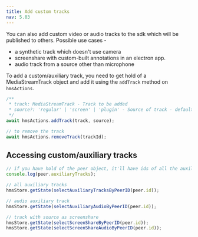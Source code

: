 ```yaml
---
title: Add custom tracks
nav: 5.03
---
```


You can also add custom video or audio tracks to the sdk which will be published to others. Possible use cases -

-   a synthetic track which doesn't use camera
-   screenshare with custom-built annotations in an electron app.
-   audio track from a source other than microphone

To add a custom/auxiliary track, you need to get hold of a MediaStreamTrack object and add it using the `addTrack` method on `hmsActions`.

```js
/**
 * track: MediaStreamTrack - Track to be added
 * source?: 'regular' | 'screen' | 'plugin' - Source of track - default: 'regular'
 */
await hmsActions.addTrack(track, source);

// to remove the track
await hmsActions.removeTrack(trackId);
```

## Accessing custom/auxiliary tracks

```js
// if you have hold of the peer object, it'll have ids of all the auxiliary tracks
console.log(peer.auxiliaryTracks);

// all auxiliary tracks
hmsStore.getState(selectAuxiliaryTracksByPeerID(peer.id));

// audio auxiliary track
hmsStore.getState(selectAuxiliaryAudioByPeerID(peer.id));

// track with source as screenshare
hmsStore.getState(selectScreenShareByPeerID(peer.id));
hmsStore.getState(selectScreenShareAudioByPeerID(peer.id));
```
